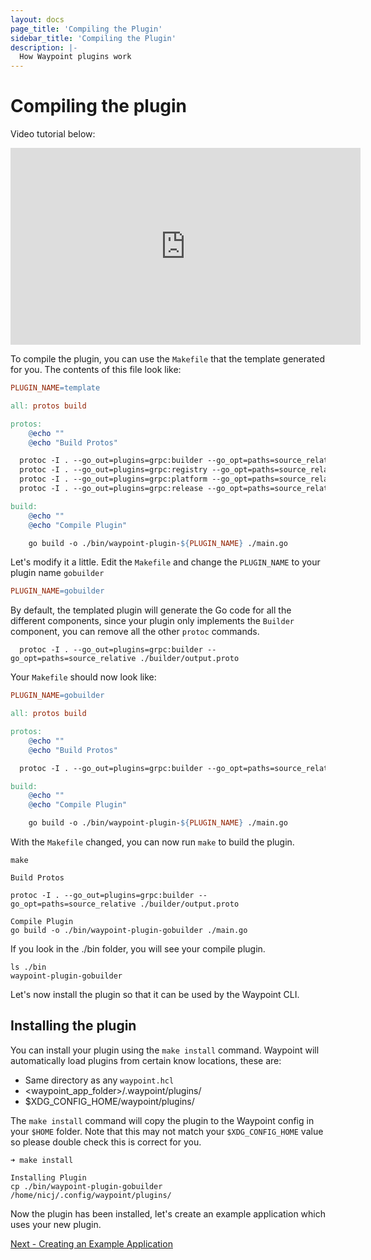 ```yaml
---
layout: docs
page_title: 'Compiling the Plugin'
sidebar_title: 'Compiling the Plugin'
description: |-
  How Waypoint plugins work
---
```


# Compiling the plugin

Video tutorial below:

<iframe
  width="560"
  height="315"
  src="https://www.youtube.com/embed/4zwZCpqo0j8?start=1063&end=1260"
  frameborder="0"
  allow="accelerometer; autoplay; clipboard-write; encrypted-media; gyroscope; picture-in-picture"
  allowfullscreen
></iframe>

To compile the plugin, you can use the `Makefile` that the template generated for you. The contents of this file look like:

```makefile
PLUGIN_NAME=template

all: protos build

protos:
	@echo ""
	@echo "Build Protos"

  protoc -I . --go_out=plugins=grpc:builder --go_opt=paths=source_relative ./builder/output.proto
  protoc -I . --go_out=plugins=grpc:registry --go_opt=paths=source_relative ./registry/output.proto
  protoc -I . --go_out=plugins=grpc:platform --go_opt=paths=source_relative ./platform/output.proto
  protoc -I . --go_out=plugins=grpc:release --go_opt=paths=source_relative ./release/output.proto

build:
	@echo ""
	@echo "Compile Plugin"

	go build -o ./bin/waypoint-plugin-${PLUGIN_NAME} ./main.go
```

Let's modify it a little. Edit the `Makefile` and change the `PLUGIN_NAME` to your plugin name `gobuilder`

```makefile
PLUGIN_NAME=gobuilder
```

By default, the templated plugin will generate the Go code for all the different components, since your plugin only
implements the `Builder` component, you can remove all the other `protoc` commands.

```
  protoc -I . --go_out=plugins=grpc:builder --go_opt=paths=source_relative ./builder/output.proto
```

Your `Makefile` should now look like:

```makefile
PLUGIN_NAME=gobuilder

all: protos build

protos:
	@echo ""
	@echo "Build Protos"

  protoc -I . --go_out=plugins=grpc:builder --go_opt=paths=source_relative ./builder/output.proto

build:
	@echo ""
	@echo "Compile Plugin"

	go build -o ./bin/waypoint-plugin-${PLUGIN_NAME} ./main.go
```

With the `Makefile` changed, you can now run `make` to build the plugin.

```shell
make

Build Protos

protoc -I . --go_out=plugins=grpc:builder --go_opt=paths=source_relative ./builder/output.proto

Compile Plugin
go build -o ./bin/waypoint-plugin-gobuilder ./main.go
```

If you look in the ./bin folder, you will see your compile plugin.

```shell
ls ./bin
waypoint-plugin-gobuilder
```

Let's now install the plugin so that it can be used by the Waypoint CLI.

## Installing the plugin

You can install your plugin using the `make install` command. Waypoint will automatically
load plugins from certain know locations, these are:

- Same directory as any `waypoint.hcl`
- <waypoint_app_folder>/.waypoint/plugins/
- \$XDG_CONFIG_HOME/waypoint/plugins/

The `make install` command will copy the plugin to the Waypoint config in your
`$HOME` folder. Note that this may not match your `$XDG_CONFIG_HOME` value so
please double check this is correct for you.

```shell
➜ make install

Installing Plugin
cp ./bin/waypoint-plugin-gobuilder /home/nicj/.config/waypoint/plugins/
```

Now the plugin has been installed, let's create an example application which uses your new plugin.

[Next - Creating an Example Application](/docs/extending-waypoint/creating-plugins/example-application)
